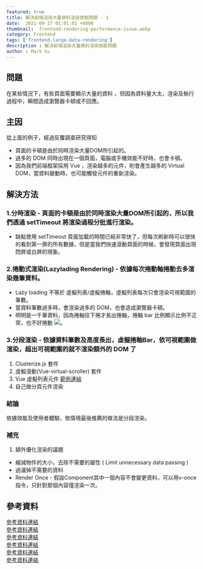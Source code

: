 ```yaml
---
featured: true
title: 解決前端渲染大量資料渲染效能問題 - 1
date:  2021-09-27 01:01:01 +0800
thumbnail:  frontend-rendering-performance-issue.webp
category: Frontend
tags: ['frontend-large-data-rendering']
description : 解決前端渲染大量資料渲染效能問題
author : Mark ku
---
```

## 問題
在某些情況下，有些頁面需要顯示大量的資料 ，但因為資料量大太，渲染及執行過程中，瞬間造成瀏覽器卡頓或不回應。

## 主因
從上面的例子，經過反覆調查研究得知
* 頁面的卡頓是由於同時渲染大量DOM所引起的。
* 過多的 DOM 同時出現在一個頁面，電腦或手機效能不好時，也會卡頓。
* 因為我們前端框架採用 Vue ，渲染越多的元件，則會產生越多的 Virtual DOM，當資料變動時，也可能觸發元件的重新渲染。

## 解決方法 
### 1.分時渲染 - 頁面的卡頓是由於同時渲染大量DOM所引起的，所以我們透過 setTimeout 將渲染過程分批進行渲染。
* 缺點使用 setTimeout 頁面加載的時間已經非常快了，但每次刷新時可以很快的看到第一屏的所有數據，但是當我們快速滾動頁面的時候，會發現頁面出現閃屏或白屏的現象。

### 2.捲動式渲染(Lazylading Rendering) - 依據每次捲動軸捲動去多渲染幾筆資料。
* Lazy loading 不等於 虛擬列表/虛擬捲軸，虛擬列表每次只會渲染可視範圍的筆數。
* 當資料筆數過多時，會渲染過多的 DOM，也會造成瀏覽器卡頓。
* 明明是一千筆資料，因為捲軸往下捲才長出捲軸，捲軸 bar 比例顯示比例不正常，也不好捲動
![](https://i.imgur.com/dostJfa.png)。

### 3.分段渲染 - 依據資料筆數及高度長出，虛擬捲軸Bar，依可視範圍做渲染，超出可視範圍的就不渲染額外的 DOM 了
1. Clusterize.js 套件
2. 虛擬滾動(Vue-virtual-scroller) 套件
3. Vue 虛擬列表元件 [範例連結](https://codesandbox.io/s/virtuallist-1-rp8pi?file=/src/main.js)
4. 自己做分頁元件渲染

### 結論
依據效能及使用者體驗，依情境最後推薦的做法是分段渲染。

### 補充
1. 額外優化渲染的議題
* 縮減物件的大小，去除不需要的屬性 ( Limit unnecessary data passing )
* 過濾掉不需要的資料
* Render Once - 假設Component其中一個內容不會變更資料，可以用v-once指令，只針對那個內容僅渲染一次。

## 參考資料
[參考資料連結](https://juejin.cn/post/6844903938894872589)  
[參考資料連結](https://tangbc.github.io/vue-virtual-scroll-list/#/keep-state)  
[參考資料連結](https://ithelp.ithome.com.tw/articles/10249161)  
[參考資料連結](https://blog.logrocket.com/rendering-large-datasets-vue-js/?fbclid=IwAR2D0Q7_2T9ZdMlL2mAIWO8pDAgtblNMvY_9AUbil6zKN_Qg0IiCziq9j9s)  
[參考資料連結](https://www.cnblogs.com/lhl66/p/13666125.html)  
[參考資料連結](https://medium.com/better-programming/6-ways-to-speed-up-your-vue-js-application-2673a6f1cde4)  